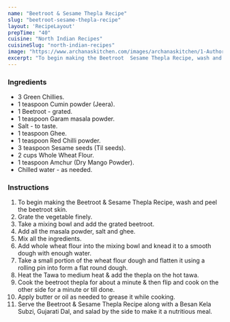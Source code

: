 ---
name: "Beetroot & Sesame Thepla Recipe"
slug: "beetroot-sesame-thepla-recipe"
layout: 'RecipeLayout'
prepTime: "40"
cuisine: "North Indian Recipes"
cuisineSlug: "north-indian-recipes"
image: "https://www.archanaskitchen.com/images/archanaskitchen/1-Author/sibyl_sunitha/Beetroot__Sesame_Thepla_Recipe_.jpg"
excerpt: "To begin making the Beetroot  Sesame Thepla Recipe, wash and peel the beetroot skin"
---

### Ingredients

- 3 Green Chillies.
- 1 teaspoon Cumin powder (Jeera).
- 1 Beetroot - grated.
- 1 teaspoon Garam masala powder.
- Salt - to taste.
- 1 teaspoon Ghee.
- 1 teaspoon Red Chilli powder.
- 3 teaspoon Sesame seeds (Til seeds).
- 2 cups Whole Wheat Flour.
- 1 teaspoon Amchur (Dry Mango Powder).
- Chilled water - as needed.

### Instructions

1. To begin making the Beetroot & Sesame Thepla Recipe, wash and peel the beetroot skin.
1. Grate the vegetable finely.
1. Take a mixing bowl and add the grated beetroot.
1. Add all the masala powder, salt and ghee.
1. Mix all the ingredients.
1. Add whole wheat flour into the mixing bowl and knead it to a smooth dough with enough water.
1. Take a small portion of the wheat flour dough and flatten it using a rolling pin into form a flat round dough.
1. Heat the Tawa to medium heat & add the thepla on the hot tawa.
1. Cook the beetroot thepla for about a minute & then flip and cook on the other side for a minute or till done.
1. Apply butter or oil as needed to grease it while cooking.
1. Serve the Beetroot & Sesame Thepla Recipe along with a Besan Kela Subzi, Gujarati Dal, and salad by the side to make it a nutritious meal.
